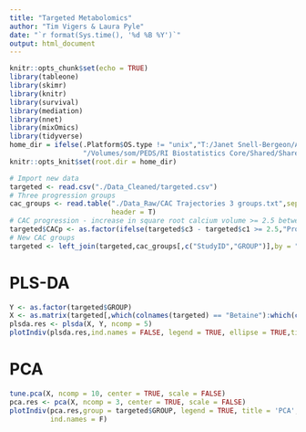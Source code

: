 ```yaml
---
title: "Targeted Metabolomics"
author: "Tim Vigers & Laura Pyle"
date: "`r format(Sys.time(), '%d %B %Y')`"
output: html_document
---
```


```r
knitr::opts_chunk$set(echo = TRUE)
library(tableone)
library(skimr)
library(knitr)
library(survival)
library(mediation)
library(nnet)
library(mixOmics)
library(tidyverse)
home_dir = ifelse(.Platform$OS.type != "unix","T:/Janet Snell-Bergeon/AHA collaborative grant/Metabolomics",
                  "/Volumes/som/PEDS/RI Biostatistics Core/Shared/Shared Projects/Laura/BDC/Projects/Janet Snell-Bergeon/AHA collaborative grant/Metabolomics")
knitr::opts_knit$set(root.dir = home_dir)
```

```r
# Import new data
targeted <- read.csv("./Data_Cleaned/targeted.csv")
# Three progression groups
cac_groups <- read.table("./Data_Raw/CAC Trajectories 3 groups.txt",sep = "\t",
                         header = T)
# CAC progression - increase in square root calcium volume >= 2.5 between baseline and visit 3
targeted$CACp <- as.factor(ifelse(targeted$c3 - targeted$c1 >= 2.5,"Progression","No Progression"))
# New CAC groups
targeted <- left_join(targeted,cac_groups[,c("StudyID","GROUP")],by = "StudyID")
```

<!-- # CAC Progression -->

<!-- ```{r CACp unadjusted,echo=FALSE,message=FALSE} -->
<!-- # Logistic regression -->
<!-- logits <- lapply(colnames(targeted)[which(colnames(targeted) == "Betaine"): -->
<!--                                       which(colnames(targeted)=="linoleic.acid")],  -->
<!--                  function(var){ -->
<!--                    #print(var) -->
<!--                    formula <- as.formula(paste0("factor(CACp) ~ ",var)) -->
<!--                    mod <- glm(formula, data = targeted, family = "binomial")  -->
<!--                    cfs <- as.data.frame(summary(mod)$coefficients) -->
<!--                    cfs$metabolite <- rownames(cfs) -->
<!--                    cfs}) -->
<!-- # Combine into one dataframe -->
<!-- metab_logits <- bind_rows(logits) -->
<!-- # Remove intercept estimates -->
<!-- metab_logits <- metab_logits %>%  -->
<!--   filter(!(metabolite %in% c("(Intercept)","age","sex"))) %>%  -->
<!--   select(metabolite,Estimate,`Std. Error`,`Pr(>|z|)`) -->
<!-- # Sort by p value -->
<!-- metab_logits <- metab_logits %>% arrange(`Pr(>|z|)`) -->
<!-- # Adjust p values -->
<!-- metab_logits$`Pr(>|z|)` <- p.adjust(metab_logits$`Pr(>|z|)`, method = "fdr") -->
<!-- # Results -->
<!-- kable(metab_logits, caption = "CAC progession no covariates, FDR-adjusted p values") -->
<!-- ``` -->

<!-- \pagebreak -->

<!-- ```{r CACp adjusted,echo=FALSE,message=FALSE} -->
<!-- # Logistic regression -->
<!-- logits <- lapply(colnames(targeted)[which(colnames(targeted) == "Betaine"): -->
<!--                                       which(colnames(targeted)=="linoleic.acid")],  -->
<!--                  function(var){ -->
<!--                    #print(var) -->
<!--                    formula <- as.formula(paste0("factor(CACp) ~ ",var,"+age+sex")) -->
<!--                    mod <- glm(formula, data = targeted, family = "binomial")  -->
<!--                    cfs <- as.data.frame(summary(mod)$coefficients) -->
<!--                    cfs$metabolite <- rownames(cfs) -->
<!--                    cfs}) -->
<!-- # Combine into one dataframe -->
<!-- metab_logits <- bind_rows(logits) -->
<!-- # Remove intercept estimates -->
<!-- metab_logits <- metab_logits %>%  -->
<!--   filter(!(metabolite %in% c("(Intercept)","age","sex"))) %>%  -->
<!--   select(metabolite,Estimate,`Std. Error`,`Pr(>|z|)`) -->
<!-- # Sort by p value -->
<!-- metab_logits <- metab_logits %>% arrange(`Pr(>|z|)`) -->
<!-- # Adjust p values -->
<!-- metab_logits$`Pr(>|z|)` <- p.adjust(metab_logits$`Pr(>|z|)`, method = "fdr") -->
<!-- # Results -->
<!-- kable(metab_logits,  -->
<!--       caption = "CAC progession adjusted for age and sex, FDR-adjusted p values") -->
<!-- ``` -->

<!-- \pagebreak -->

<!-- # CAC Group -->

<!-- ```{r CAC group unadjusted,echo=FALSE,include=FALSE} -->
<!-- # Multinomial logistic regression on CACGROUP - adjust for known markers -->
<!-- multinom_logits <- lapply(colnames(targeted)[which(colnames(targeted) == "Betaine"): -->
<!--                                       which(colnames(targeted)=="linoleic.acid")],  -->
<!--                  function(var){ -->
<!--                    #print(var) -->
<!--                    formula <- as.formula(paste0("factor(GROUP) ~ ",var)) -->
<!--                    mod <- multinom(formula, data = targeted,trace = F)  -->
<!--                    coeffs <- as.data.frame(summary(mod)$coefficients)[[var]] -->
<!--                    ses <- as.data.frame(summary(mod)$standard.errors)[[var]] -->
<!--                    z <- coeffs/ses -->
<!--                    ps <- (1 - pnorm(abs(z), 0, 1))*2 -->
<!--                    results <- as.data.frame(cbind(c(2,3),coeffs,ses,ps)) -->
<!--                    results$metab <- paste(var) -->
<!--                    colnames(results) <- c("CAC Group","Estimate","SE", -->
<!--                                           "p value","Metabolite") -->
<!--                    results -->
<!--                    }) -->
<!-- # Single DF -->
<!-- multinom_metab_logits <- bind_rows(multinom_logits) -->
<!-- multinom_metab_logits <- multinom_metab_logits %>%  -->
<!--   select(Metabolite,`CAC Group`,Estimate,SE,`p value`) -->
<!-- # Rename metabolites, sort by p value -->
<!-- multinom_metab_logits <- multinom_metab_logits %>% arrange(`p value`) -->
<!-- # Adjust p values -->
<!-- multinom_metab_logits$`p value` <- p.adjust(multinom_metab_logits$`p value`, -->
<!--                                             method = "fdr") -->
<!-- # List significant metabolites -->
<!-- metabs <- multinom_metab_logits$Metabolite[multinom_metab_logits$`p value` < 0.05] -->
<!-- ``` -->

<!-- ```{r echo=FALSE} -->
<!-- # Univariate results -->
<!-- kable(multinom_metab_logits,  -->
<!--       caption = "CAC group no covariates, FDR-adjusted p values") -->
<!-- ``` -->

<!-- \pagebreak -->

<!-- ```{r CAC group adjusted,echo=FALSE,include=FALSE} -->
<!-- # Multinomial logistic regression on CACGROUP - adjust for known markers -->
<!-- multinom_logits <- lapply(colnames(targeted)[which(colnames(targeted) == "Betaine"): -->
<!--                                       which(colnames(targeted)=="linoleic.acid")],  -->
<!--                  function(var){ -->
<!--                    #print(var) -->
<!--                    formula <- as.formula(paste0("factor(GROUP) ~ ",var,"+age+sex")) -->
<!--                    mod <- multinom(formula, data = targeted,trace=F)  -->
<!--                    coeffs <- as.data.frame(summary(mod)$coefficients)[[var]] -->
<!--                    ses <- as.data.frame(summary(mod)$standard.errors)[[var]] -->
<!--                    z <- coeffs/ses -->
<!--                    ps <- (1 - pnorm(abs(z), 0, 1))*2 -->
<!--                    results <- as.data.frame(cbind(c(2,3),coeffs,ses,ps)) -->
<!--                    results$metab <- paste(var) -->
<!--                    colnames(results) <- c("CAC Group","Estimate","SE", -->
<!--                                           "p value","Metabolite") -->
<!--                    results -->
<!--                    }) -->
<!-- # Single DF -->
<!-- multinom_metab_logits <- bind_rows(multinom_logits) -->
<!-- multinom_metab_logits <- multinom_metab_logits %>%  -->
<!--   select(Metabolite,`CAC Group`,Estimate,SE,`p value`) -->
<!-- # Sort by p value -->
<!-- multinom_metab_logits <- multinom_metab_logits %>% arrange(`p value`) -->
<!-- # Adjust p values -->
<!-- multinom_metab_logits$`p value` <- p.adjust(multinom_metab_logits$`p value`, -->
<!--                                             method = "fdr") -->
<!-- ``` -->

<!-- ```{r echo=FALSE} -->
<!-- # Adjusted results -->
<!-- kable(multinom_metab_logits,  -->
<!--       caption = "CAC group adjusted for age and sex, FDR-adjusted p values") -->
<!-- ``` -->

<!-- \pagebreak -->

<!-- # Mediation -->

<!-- ```{r echo=FALSE,results="asis"} -->
<!-- # Age -->
<!-- cat('\n')   -->
<!-- cat("## Age ","\n") # Heading -->
<!-- cat('\n') -->
<!-- # Outcome and age -->
<!-- c <- multinom(factor(GROUP) ~ age, data = targeted,trace = F) -->
<!-- coeffs <- as.data.frame(summary(c)$coefficients)[["age"]] -->
<!-- ses <- as.data.frame(summary(c)$standard.errors)[["age"]] -->
<!-- z <- coeffs/ses -->
<!-- ps <- (1 - pnorm(abs(z), 0, 1))*2 -->
<!-- cres <- as.data.frame(cbind(c(2,3),coeffs,ses,ps)) -->
<!-- cres$ps <- format.pval(cres$ps,eps = 0.0001) -->
<!-- colnames(cres) <- c("CAC Group","Estimate","SE","p value") -->
<!-- kable(cres,caption = "Association between CAC group and age") -->
<!-- # Loop through significant metabolites -->
<!-- for (var in metabs) { -->
<!--   cat('\n')   -->
<!--   cat("### ", var, "\n") # Heading -->
<!--   cat('\n') -->
<!--   a <- lm(as.formula(paste0(var, "~ age")), data = targeted) # Metabolite by age -->
<!--   ares <- as.data.frame(summary(a)$coefficients) -->
<!--   print(kable(ares,caption = paste0("Association between age and ",var))) -->
<!--   b <- multinom(as.formula(paste0("factor(GROUP) ~ age +",var)), # Full model -->
<!--                 data = targeted,trace = F) -->
<!--   coeffs <- as.data.frame(summary(b)$coefficients)[["age"]] -->
<!--   ses <- as.data.frame(summary(b)$standard.errors)[["age"]] -->
<!--   z <- coeffs/ses -->
<!--   ps <- (1 - pnorm(abs(z), 0, 1))*2 -->
<!--   bres <- as.data.frame(cbind(c(2,3),coeffs,ses,ps)) -->
<!--   bres$ps <- format.pval(bres$ps,eps = 0.0001) -->
<!--   colnames(bres) <- c("CAC Group","Estimate","SE","p value") -->
<!--   print(kable(bres,caption = paste0("Association between CAC group and age, adjusted for ",var))) -->
<!-- } -->
<!-- ``` -->

<!-- \pagebreak -->

<!-- ```{r echo=FALSE,results="asis"} -->
<!-- # Sex -->
<!-- cat('\n')   -->
<!-- cat("## Sex ","\n") # Heading -->
<!-- cat('\n') -->
<!-- # Outcome and sex -->
<!-- c <- multinom(factor(GROUP) ~ sex, data = targeted,trace = F) -->
<!-- coeffs <- as.data.frame(summary(c)$coefficients)[["sex"]] -->
<!-- ses <- as.data.frame(summary(c)$standard.errors)[["sex"]] -->
<!-- z <- coeffs/ses -->
<!-- ps <- (1 - pnorm(abs(z), 0, 1))*2 -->
<!-- cres <- as.data.frame(cbind(c(2,3),coeffs,ses,ps)) -->
<!-- cres$ps <- format.pval(cres$ps,eps = 0.0001) -->
<!-- colnames(cres) <- c("CAC Group","Estimate","SE","p value") -->
<!-- kable(cres,caption = "Association between CAC group and sex") -->
<!-- # Loop through significant metabolites -->
<!-- # for (var in metabs) { -->
<!-- #   cat('\n') -->
<!-- #   cat("## ", var, "\n") # Heading -->
<!-- #   cat('\n') -->
<!-- #   a <- lm(as.formula(paste0(var, "~ sex")), data = targeted) # Metabolite by sex -->
<!-- #   ares <- as.data.frame(summary(a)$coefficients) -->
<!-- #   print(kable(ares,caption = paste0("Association between sex and ",var))) -->
<!-- #   b <- multinom(as.formula(paste0("factor(GROUP) ~ sex +",var)), # Full model -->
<!-- #                 data = targeted,trace = F) -->
<!-- #   coeffs <- as.data.frame(summary(b)$coefficients)[["sex"]] -->
<!-- #   ses <- as.data.frame(summary(b)$standard.errors)[["sex"]] -->
<!-- #   z <- coeffs/ses -->
<!-- #   ps <- (1 - pnorm(abs(z), 0, 1))*2 -->
<!-- #   bres <- as.data.frame(cbind(c(2,3),coeffs,ses,ps)) -->
<!-- #   bres$ps <- format.pval(bres$ps,eps = 0.0001) -->
<!-- #   colnames(bres) <- c("CAC Group","Estimate","SE","p value") -->
<!-- #   print(kable(bres,caption = paste0("Association between CAC group and sex, adjusted for ",var))) -->
<!-- # } -->
<!-- ``` -->

# PLS-DA

```r
Y <- as.factor(targeted$GROUP)
X <- as.matrix(targeted[,which(colnames(targeted) == "Betaine"):which(colnames(targeted)=="linoleic.acid")])
plsda.res <- plsda(X, Y, ncomp = 5)
plotIndiv(plsda.res,ind.names = FALSE, legend = TRUE, ellipse = TRUE,title = 'PLS-DA')
```

# PCA

```r
tune.pca(X, ncomp = 10, center = TRUE, scale = FALSE)
pca.res <- pca(X, ncomp = 3, center = TRUE, scale = FALSE)
plotIndiv(pca.res,group = targeted$GROUP, legend = TRUE, title = 'PCA',pch = 20,
          ind.names = F)
```
